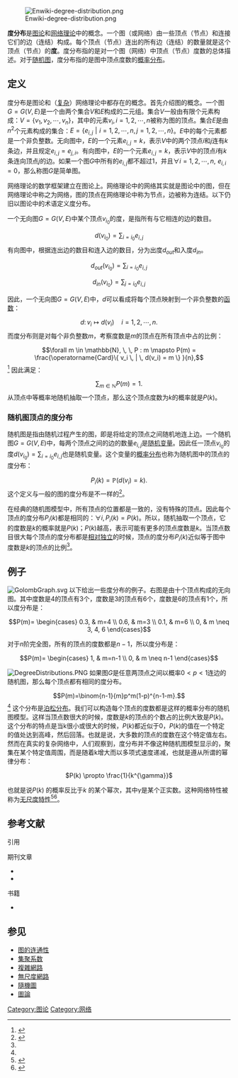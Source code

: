 [[File:Enwiki-degree-distribution.png|thumb]]

'''度分布'''是[[图论|图论]]和[[网络理论|网络理论]]中的概念。一个图（或网络）由一些顶点（节点）和连接它们的边（连结）构成。每个顶点（节点）连出的所有边（连结）的数量就是这个顶点（节点）的'''度'''。度分布指的是对一个图（网络）中顶点（节点）度数的总体描述。对于[[随机图|随机图]]，度分布指的是图中顶点度数的[[概率分布|概率分布]]。

==定义==
度分布是图论和（[[复杂网络|复杂]]）网络理论中都存在的概念。首先介绍图的概念。一个图<math>G=G(V, E)</math>是一个由两个集合<math>V</math>和<math>E</math>构成的二元组。集合<math>V</math>一般由有限个元素构成：<math>V = \{ v_1, v_2, \cdots , v_n\}</math>，其中的元素<math>v_i , \, i= 1, 2, \cdots , n</math>被称为图的顶点。集合<math>E</math>是由<math>n^2</math>个元素构成的集合：<math>E = \{ e_{i,j} \, \, | \, \, i= 1, 2, \cdots , n, \, j= 1, 2, \cdots , n \}</math>。<math>E</math>中的每个元素都是一个非负整数。无向图中，<math>E</math>的一个元素<math>e_{i, j} = k</math>，表示<math>V</math>中的两个顶点<math>i</math>和<math>j</math>连有<math>k</math>条边，并且规定<math>e_{i, j} = e_{j, i}</math>。有向图中，<math>E</math>的一个元素<math>e_{i, j} = k</math>，表示<math>V</math>中的顶点<math>i</math>有<math>k</math>条连向顶点<math>j</math>的边。如果一个图<math>G</math>中所有的<math>e_{i, j} </math>都不超过1，并且<math>\forall i=1, 2, \cdots , n, \, \, e_{i, i} = 0</math>，那么称图<math>G</math>是简单图。

网络理论的数学框架建立在图论上。网络理论中的网络其实就是图论中的图，但在网络理论中称之为网络，图的顶点在网络理论中称为节点，边被称为连结。以下仍旧以图论中的术语定义度分布。

一个无向图<math>G=G(V, E)</math>中某个顶点<math>v_{i_0}</math>的度，是指所有与它相连的边的数目。
:<math>d(v_{i_0}) = \sum_{i = i_0 } e_{i, j}</math>
有向图中，根据连出边的数目和连入边的数目，分为出度<math>d_{out}</math>和入度<math>d_{in}</math>。
:<math>d_{out}(v_{i_0}) =  \sum_{i = i_0 } e_{i, j}</math>
:<math>d_{in}(v_{i_0}) =  \sum_{j = i_0 } e_{i, j}</math>

因此，一个无向图<math>G=G(V, E)</math>中，<math>d</math>可以看成将每个顶点映射到一个非负整数的[[函数|函数]]：
:<math>d : \, v_{i} \mapsto d(v_i) \quad i=1, 2, \cdots , n.</math>
而度分布则是对每个非负整数<math>m</math>，考察度数是<math>m</math>的顶点在所有顶点中占的比例：
:<math>\forall m \in \mathbb{N}, \, \, P : m \mapsto P(m) = \frac{\operatorname{Card}\{ v_i \, | \, d(v_i) = m \} }{n},</math><ref name="new">{{cite journal
 |last    = Newman
 |first   = M. E. J.
 |title   = The structure and function of complex networks
 |journal = SIAM Review
 |volume  = 45
 |pages   = 167–256
 |year    = 2003
 |url     = http://siamdl.aip.org/getabs/servlet/GetabsServlet?prog=normal&id=SIREAD000045000002000167000001
 |doi     = 10.1137/S003614450342480
 |issue   = 2
 |arxiv   = cond-mat/0303516
 |bibcode = 2003SIAMR..45..167N
}}{{dead link|date=2017年12月 |bot=InternetArchiveBot |fix-attempted=yes }}</ref>
因此满足：
:<math> \sum_{m \in \mathbb{N} } P(m) = 1.</math>
从顶点中等概率地随机抽取一个顶点，那么这个顶点度数为<math>k</math>的概率就是<math>P(k)</math>。
===随机图顶点的度分布===
随机图是指由随机过程产生的图，即是将给定的顶点之间随机地连上边。一个随机图<math>G=G(V, E)</math>中，每两个顶点之间的边的数量<math>e_{i, j}</math>是[[随机变量|随机变量]]。因此任一顶点<math>v_{i_0}</math>的度<math>d(v_{i_0}) = \sum_{i = i_0 } e_{i, j}</math>也是随机变量。这个变量的[[概率分布|概率分布]]也称为随机图中的顶点的度分布：
:<math>P_i(k) = \mathbb{P}( d(v_i) = k ).</math>
这个定义与一般的图的度分布是不一样的<ref name="nsw">{{cite journal|author=M. E. J. Newman, S. H. Strogatz, D. J. Watts|title=Random Graphs with Arbitrary Degree Distribution and Their Applications|journal=Phys. Rev. E|year=2001|volume=64|doi=10.1103/PhysRevE.64.026118}}</ref>。

在经典的随机图模型中，所有顶点的位置都是一致的，没有特殊的顶点。因此每个顶点的度分布<math>P_i(k) </math>都是相同的：<math>\forall i , \, P_i(k) = P(k) </math>。所以，随机抽取一个顶点，它的度数是<math>k</math>的概率就是<math>P(k) </math>；<math>P(k) </math>越高，表示可能有更多的顶点度数是<math>k</math>。当顶点数目很大每个顶点的度分布都是[[独立变量|相对独立]]的时候，顶点的度分布<math>P_i(k) </math>近似等于图中度数是<math>k</math>的顶点的比例<ref name="new"/>。

==例子==
[[File:GolombGraph.svg|thumb]]
以下给出一些度分布的例子。右图是由十个顶点构成的无向图。其中度数是4的顶点有3个，度数是3的顶点有6个，度数是6的顶点有1个，所以度分布是：
:<math>P(m)=
\begin{cases}
 0.3, & m=4 \\
 0.6, & m=3 \\
 0.1, & m=6 \\
 0, & m \neq 3, 4, 6 
\end{cases}</math>

对于<math>n</math>阶完全图，所有的顶点的度数都是<math>n-1</math>，所以度分布是：
:<math>P(m)=
\begin{cases}
 1, & m=n-1 \\
 0, & m \neq n-1 
\end{cases}</math>

[[File:DegreeDistributions.PNG|thumb]]
如果图<math>G</math>是任意两顶点之间以概率<math>0<p<1</math>连边的随机图，那么每个顶点都有相同的度分布。
:<math>P(m)=\binom{n-1}{m}p^m(1-p)^{n-1-m}.</math><ref name="nsw"/>
这个分布是[[泊松分布|泊松分布]]。我们可以构造每个顶点的度数都是这样的概率分布的随机图模型。这样当顶点数很大的时候，度数是<math>k</math>的顶点的个数占的比例大致是<math>P(k)</math>。这个分布的特点是当k很小或很大的时候，<math>P(k)</math>都近似于0，<math>P(k)</math>的值在一个特定的值处达到高峰，然后回落。也就是说，大多数的顶点的度数在这个特定值左右。然而在真实的复杂网络中，人们观察到，度分布并不像这种随机图模型显示的，聚集在某个特定值周围，而是随着k增大而以多项式速度递减，也就是遵从所谓的幂律分布：
<center><math>P(k) \propto \frac{1}{k^{\gamma}}</math></center>

也就是说<math>P(k)</math> 的概率反比于<math>k</math> 的某个幂次，其中<math>\gamma</math>是某个正实数。这种网络特性被称为[[无尺度网络|无尺度特性]]<ref name="sa">{{cite web| title =无尺度网络| url =http://www.swarmagents.com/complex/models/network.htm| publisher =集智集团| author =《科学美国人》中文版2003年7月| accessdate =2011-07-04| deadurl =yes| archiveurl =https://web.archive.org/web/20120111132542/http://www.swarmagents.com/complex/models/network.htm| archivedate =2012-01-11}} </ref><ref name="BA">{{cite journal |title = ''Emergence of Scaling in Random Networks'' |url = http://arxiv.org/PS_cache/cond-mat/pdf/9910/9910332v1.pdf |author = Albert-László Barabási, Réka Albert |journal = ''Science'' |volume = 286 no. 5439 |pages = 509-512 |doi = 10.1126/science.286.5439.509 |access-date = 2013-04-19 |archive-date = 2021-09-23 |archive-url = https://web.archive.org/web/20210923104103/https://arxiv.org/PS_cache/cond-mat/pdf/9910/9910332v1.pdf }}</ref>。

==参考文献==
;引用
{{Reflist}}

;期刊文章
* {{cite journal
  |last = Albert
  |first = R.
  |coauthors = Barabasi, A.-L.
  |title = Statistical mechanics of complex networks
  |journal = Reviews of Modern Physics
  |volume = 74
  |pages = 47–97
  |year = 2002
  |arxiv = cond-mat/0106096
  |doi = 10.1103/RevModPhys.74.47
|bibcode=2002RvMP...74...47A
}}
* {{cite journal
  |last = Dorogovtsev
  |first = S.
  |coauthors = Mendes, J. F. F.
  |title = Evolution of networks
  |journal = Advances in Physics
  |volume = 51
  |pages = 1079–1187
  |year = 2002
  |arxiv = cond-mat/0106144
  |doi = 10.1080/00018730110112519
  |issue = 4
|bibcode = 2002AdPhy..51.1079D }}

;书籍
* {{cite book 
  |title = Complex Networks: Structure, Robustness and Function 
  |authors = Shlomo Havlin, Reuven Cohen 
  |year = 2010 
  |url = http://havlin.biu.ac.il/Shlomo%20Havlin%20books_com_net.php 
  |publisher = Cambridge University Press 
  |access-date = 2013-04-20 
  |archive-date = 2011-10-04 
  |archive-url = https://web.archive.org/web/20111004235522/http://havlin.biu.ac.il/Shlomo%20Havlin%20books_com_net.php 
  }}

== 参见 ==
* [[连通图|图的连通性]]
* [[集聚系数|集聚系数]]
* [[複雜網路|複雜網路]]
* [[無尺度網路|無尺度網路]]
* [[隨機圖|隨機圖]]
* [[圖論|圖論]]

[[Category:图论|Category:图论]]
[[Category:网络|Category:网络]]